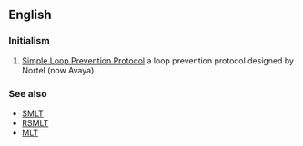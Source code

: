 ==English==

===Initialism===
{{head|en|initialism}}

# {{context|computing|lang=en}} [[w:Nortel Simple Loop Prevention Protocol|Simple Loop Prevention Protocol]] a loop prevention protocol designed by Nortel (now Avaya)

===See also===
* [[SMLT]]
* [[RSMLT]]
* [[MLT]]